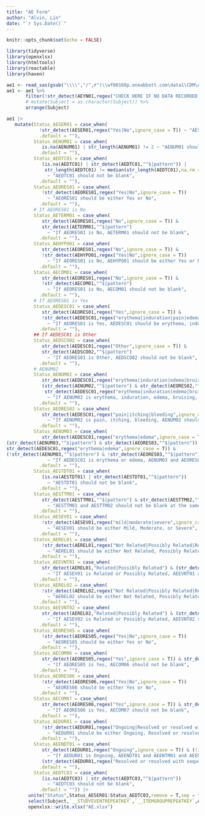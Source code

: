 ```yaml
---
title: "AE Form"
author: "Alvin, Lin"
date: "`r Sys.Date()`"
---
```


```r
knitr::opts_chunk$set(echo = FALSE)
```

```r
library(tidyverse)
library(openxlsx)
library(htmltools)
library(reactable)
library(haven)
```

```r
ae1 <- read_sas(gsub("\\\\","/",r"(\\wf00168p.oneabbott.com\data1\CDM\ADC-US-RES-23238\OpenClinicaExtract\Current\014\ae1.sas7bdat)"))
ae1 <- ae1 %>%
       filter(!str_detect(AEYN01,regex("CHECK HERE IF NO DATA RECORDED|no_data_recorded",ignore_case = T))) %>%
       # mutate(Subject = as.character(Subject)) %>%
       arrange(Subject)
```

```r
ae1 |> 
   mutate(Status_AESER01 = case_when(
            !str_detect(AESER01,regex("Yes|No",ignore_case = T)) ~ "AESER01 should be either Yes or No",
            .default = ""),
          Status_AENUM01 = case_when(
             is.na(AENUM01) | str_length(AENUM01) != 2 ~ "AENUM01 should not be blank",
            .default = ""),
          Status_AEDTC01 = case_when(
             (is.na(AEDTC01) | str_detect(AEDTC01,"^$|pattern")) | 
              str_length(AEDTC01) != median(str_length(AEDTC01),na.rm = T)
               ~ "AEDTC01 should not be blank",
            .default = ""),
          Status_AEORES01 = case_when(
             !str_detect(AEORES01,regex("Yes|No",ignore_case = T))
               ~ "AEORES01 should be either Yes or No",
            .default = ""),
          # If AEORES01 is No
          Status_AETERM01 = case_when(
             str_detect(AEORES01,regex("No",ignore_case = T)) & 
             str_detect(AETERM01,"^$|pattern")
               ~ "If AEORES01 is No, AETERM01 should not be blank",
            .default = ""),
          Status_AEHYPO01 = case_when(
             str_detect(AEORES01,regex("No",ignore_case = T)) &
             !str_detect(AEHYPO01,regex("Yes|No",ignore_case = T))
               ~ "If AEORES01 is No, AEHYPO01 should be either Yes or No",
            .default = ""),
          Status_AECOM01 = case_when(
             str_detect(AEORES01,regex("No",ignore_case = T)) &
             !str_detect(AECOM01,"^$|pattern")
               ~ "If AEORES01 is No, AECOM01 should not be blank",
            .default = ""),
          # If AEORES01 is Yes
          Status_AEDESC01 = case_when(
             str_detect(AEORES01,regex("Yes",ignore_case = T)) & 
             !str_detect(AEDESC01,regex("erythema|induration|pain|edema|bruising|itching|rash|bleeding|infection|other",ignore_case = T))
               ~ "If AEORES01 is Yes, AEDESC01 should be erythema, induration, pain, edema, bruising, itching, rash, bleeding, infection, other",
            .default = ""),
          ## If AEDESC01 is Other
          Status_AEDSCO02 = case_when(
             str_detect(AEDESC01,regex("Other",ignore_case = T)) & 
             str_detect(AEDSCO02,"^$|pattern")
               ~ "If AEORES01 is Other, AEDSCO02 should not be blank",
            .default = ""),
          # AENUM02
          Status_AENUM02 = case_when(
             str_detect(AEDESC01,regex("erythema|induration|edema|bruising|rash|infection",ignore_case = T)) & 
             (str_detect(AENUM02,"^$|pattern") & str_detect(AEORES02,"^$|pattern")) |
              str_detect(AEDESC01,regex("erythema|induration|edema|bruising|rash|infection",ignore_case = T)) & (!is.na(AENUM02) & !str_detect(AEORES02,"^$|pattern"))
               ~ "If AENUM02 is erythema, induration, edema, bruising, rash, infection, AENUM02 and AEORES02 should not be blank at the same time",
            .default = ""),
          Status_AEORES02 = case_when(
             str_detect(AEDESC01,regex("pain|itching|bleeding",ignore_case = T)) & (!str_detect(AENUM02,"^$|pattern") | !str_detect(AEORES02,"NA"))
               ~ "If AENUM02 is pain, itching, bleeding, AENUM02 should be blank and AEORES02 should be NA",
            .default = ""),
          Status_AENUM03 = case_when(
             str_detect(AEDESC01,regex("erythema|edema",ignore_case = T)) &
(str_detect(AENUM03,"^$|pattern") & str_detect(AEORES03,"^$|pattern"))  |
str_detect(AEDESC01,regex("erythema|edema",ignore_case = T)) &
(!str_detect(AENUM03,"^$|pattern") & !str_detect(AEORES03,"^$|pattern"))
               ~ "If AEDESC01 is erythema or edema, AENUM03 and AEORES03 should not be blank at the same time",
            .default = ""),
          Status_AESTDT01 = case_when(
             (is.na(AESTDT01) | str_detect(AESTDT01,"^$|pattern"))
               ~ "AESTDT01 should not be blank",
            .default = ""),
          Status_AESTTM01 = case_when(
             str_detect(AESTTM01,"^$|pattern") & str_detect(AESTTM02,"^$|pattern")
               ~ "AESTTM01 and AESTTM02 should not be blank at the same time",
            .default = ""),
          Status_AESEV01 = case_when(
             !str_detect(AESEV01,regex("mild|moderate|severe",ignore_case = T))
               ~ "AESEV01 should be either Mild, Moderate, or Severe",
            .default = ""),
          Status_AEREL01 = case_when(
             !str_detect(AEREL01,regex("Not Related|Possibly Related|Related",ignore_case = T))
               ~ "AEREL01 should be either Not Related, Possibly Related or Related",
            .default = ""),
          Status_AEEVNT01 = case_when(
             str_detect(AEREL01,"Related|Possibly Related") & (str_detect(AEEVNT01,"^$|pattern") | is.na(AENUM04))
               ~ "If AESEV01 is Related or Possibly Related, AEEVNT01 and AENUM04 should not be blank at the same time",
            .default = ""),
          Status_AEREL02 = case_when(
             !str_detect(AEREL02,regex("Not Related|Possibly Related|Related",ignore_case = T))
               ~ "AEREL02 should be either Not Related, Possibly Related or Related",
            .default = ""),
          Status_AEEVNT02 = case_when(
             str_detect(AEREL02,"Related|Possibly Related") & (str_detect(AEEVNT02,"^$|pattern") | is.na(AENUM04))
               ~ "If AESEV02 is Related or Possibly Related, AEEVNT02 should not be blank",
            .default = ""),
          Status_AEORES05 = case_when(
             !str_detect(AEORES05,regex("Yes|No",ignore_case = T))
               ~ "AEORES05 should be either Yes or No",
            .default = ""),
          Status_AECOM06 = case_when(
             str_detect(AEORES05,regex("Yes",ignore_case = T)) & str_detect(AECOM06,"^$|pattern")
               ~ "If AEORES05 is Yes, AECOM06 should not be blank",
            .default = ""),
          Status_AEORES06 = case_when(
             !str_detect(AEORES06,regex("Yes|No",ignore_case = T))
               ~ "AEORES06 should be either Yes or No",
            .default = ""),
          Status_AECOM07 = case_when(
             str_detect(AEORES06,regex("Yes",ignore_case = T)) & str_detect(AECOM07,"^$|pattern")
               ~ "If AEORES06 is Yes, AECOM07 should not be blank",
            .default = ""),
          Status_AEDUR01 = case_when(
             !str_detect(AEDUR01,regex("Ongoing|Resolved or resolved with sequelae|Death",ignore_case = T))
               ~ "AEDUR01 should be either Ongoing, Resolved or resolved with sequelae or Death",
            .default = ""),
          Status_AEENDT01 = case_when(
             str_detect(AEDUR01,regex("Ongoing",ignore_case = T)) & (!is.na(AEENDT01) | !str_detect(AEENTM01,"^$|pattern") | !str_detect(AEENTM02,"^$|pattern"))
               ~ "If AEDUR01 is Ongoing, AEENDT01 and AEENTM01 and AEENTM02 should be blank",
             (str_detect(AEDUR01,regex("Resolved or resolved with sequelae|Death",ignore_case = T)) & (is.na(AEENDT01) | str_detect(AEENDT01,"^$|pattern"))) ~ "If AEDUR01 is Resolved or resolved with sequelae or Death, AEENDT01 and AEENTM01 and AEENTM02 should not be blank at the same time",
            .default = ""),
          Status_AEDTC03 = case_when(
             (is.na(AEDTC03) | str_detect(AEDTC03,"^$|pattern"))
               ~ "AEDTC03 should not be blank",
            .default = "")) |> 
        unite("Status",Status_AESER01:Status_AEDTC03,remove = T,sep = "") |> 
        select(Subject,`__STUDYEVENTREPEATKEY`,`__ITEMGROUPREPEATKEY`,AESER01:last_col()) |> 
        openxlsx::write.xlsx("AE.xlsx")
```
